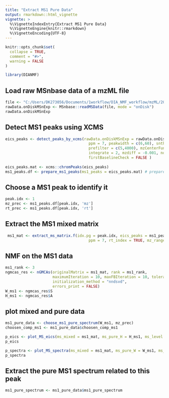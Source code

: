 ```yaml
---
title: "Extract MS1 Pure Data"
output: rmarkdown::html_vignette
vignette: >
  %\VignetteIndexEntry{Extract MS1 Pure Data}
  %\VignetteEngine{knitr::rmarkdown}
  %\VignetteEncoding{UTF-8}
---
```


```r
knitr::opts_chunk$set(
  collapse = TRUE,
  comment = "#>",
  warning = FALSE
)
```

```r
library(DIANMF)
```

## Load raw MSnbase data of a mzML file
```r
file <- "C:/Users/DK273056/Documents/1workflow/DIA_NMF_workflow/mzML/20170803_FS-DIA-E2-10ng-rep3_pos_51.mzML"
rawData.onDiskMSnExp <- MSnbase::readMSData(file, mode = "onDisk")
rawData.onDiskMSnExp
```

## Detect MS1 peaks using XCMS
```r
eics_peaks <- detect_peaks_by_xcms(rawData.onDiskMSnExp = rawData.onDiskMSnExp,
                                     ppm = 7, peakwidth = c(6,60), snthresh = 1,
                                     prefilter = c(5,4000), mzCenterFun = "wMeanApex3",
                                     integrate = 2, mzdiff = -0.001, noise = 0,
                                     firstBaselineCheck = FALSE )
  
eics_peaks.mat <- xcms::chromPeaks(eics_peaks)
ms1_peaks.df <- prepare_ms1_peaks(ms1_peaks = eics_peaks.mat) # prepare the peaks
```

## Choose a MS1 peak to identify it
```r
peak.idx <- 1 
mz_prec <- ms1_peaks.df[peak.idx, 'mz']
rt_prec <- ms1_peaks.df[peak.idx, 'rt']
```

## Extract the MS1 mixed matrix
```r
 ms1_mat <- extract_ms_matrix.f(idx.pg = peak.idx, eics_peaks = ms1_peaks.df, rawData.onDiskMSnExp = rawData.onDiskMSnExp,
                                     ppm = 7, rt_index = TRUE, mz_range = NULL, iso_win_index = NULL)
```

## NMF on the MS1 data
```r
ms1_rank <- 3
ngmcas_res <- nGMCAs(originalMatrix = ms1_mat, rank = ms1_rank,
                     maximumIteration = 10, maxFBIteration = 10, toleranceFB = 1e-5,
                     initialization_method = "nndsvd",
                     errors_print = FALSE)
W_ms1 <- ngmcas_res$S
H_ms1 <- ngmcas_res$A
```

## plot mixed and pure data
```r
ms1_pure_data <- choose_ms1_pure_spectrum(W_ms1, mz_prec)
choosen_comp_ms1 <- ms1_pure_data$choosen_comp_ms1

p_eics <- plot_MS_eics(ms_mixed = ms1_mat, ms_pure_H = H_ms1, ms_level = "MS1", rt_prec = rt_prec, choosen_comp = choosen_comp_ms1)
p_eics

p_spectra <- plot_MS_spectra(ms_mixed = ms1_mat, ms_pure_W = W_ms1, ms_level = "MS1", mz_prec, choosen_comp = choosen_comp_ms1)
p_spectra
```

## Extract the pure MS1 spectrum related to this peak
```r
ms1_pure_spectrum <- ms1_pure_data$ms1_pure_spectrum
```








